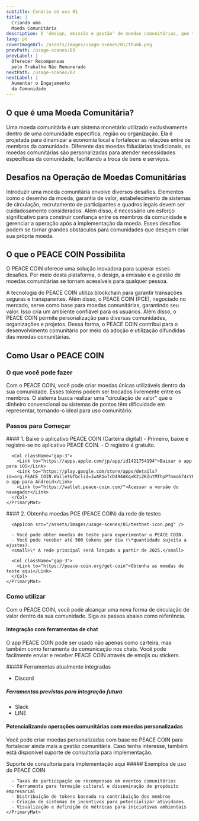 ```yaml
---
subtitle: Cenário de uso 01
title: |
  Criando uma
  Moeda Comunitária
description: O 'design, emissão e gestão' de moedas comunitárias, que tradicionalmente eram difíceis de criar, agora podem ser facilmente realizados por qualquer pessoa.
lang: pt
coverImageUrl: /assets/images/usage-scenes/01/thumb.png
prevPath: /usage-scenes/03
prevLabel: |
  Oferecer Recompensas
  pelo Trabalho Não Remunerado
nextPath: /usage-scenes/02
nextLabel: |
  Aumentar o Engajamento
  da Comunidade
---
```


## O que é uma Moeda Comunitária?

Uma moeda comunitária é um sistema monetário utilizado exclusivamente dentro de uma comunidade específica, região ou organização.
Ela é projetada para dinamizar a economia local e fortalecer as relações entre os membros da comunidade.
Diferente das moedas fiduciárias tradicionais, as moedas comunitárias são personalizadas para atender necessidades específicas da comunidade, facilitando a troca de bens e serviços.

## Desafios na Operação de Moedas Comunitárias

Introduzir uma moeda comunitária envolve diversos desafios.
Elementos como o desenho da moeda, garantia de valor, estabelecimento de sistemas de circulação, recrutamento de participantes e quadros legais devem ser cuidadosamente considerados.
Além disso, é necessário um esforço significativo para construir confiança entre os membros da comunidade e gerenciar a operação após a implementação da moeda.
Esses desafios podem se tornar grandes obstáculos para comunidades que desejam criar sua própria moeda.

## O que o PEACE COIN Possibilita

O PEACE COIN oferece uma solução inovadora para superar esses desafios.
Por meio desta plataforma, o design, a emissão e a gestão de moedas comunitárias se tornam acessíveis para qualquer pessoa.

A tecnologia do PEACE COIN utiliza blockchain para garantir transações seguras e transparentes.
Além disso, o PEACE COIN (PCE), negociado no mercado, serve como base para moedas comunitárias, garantindo seu valor.
Isso cria um ambiente confiável para os usuários.
Além disso, o PEACE COIN permite personalização para diversas comunidades, organizações e projetos.
Dessa forma, o PEACE COIN contribui para o desenvolvimento comunitário por meio da adoção e utilização difundidas das moedas comunitárias.

## Como Usar o PEACE COIN

### O que você pode fazer

Com o PEACE COIN, você pode criar moedas únicas utilizáveis dentro da sua comunidade.
Esses tokens podem ser trocados livremente entre os membros.
O sistema busca realizar uma "circulação de valor" que o dinheiro convencional ou sistemas de pontos têm dificuldade em representar, tornando-o ideal para uso comunitário.

### Passos para Começar️

<Col>
  <Flex>
    <PrimaryMat>
      #### 1. Baixe o aplicativo PEACE COIN (Carteira digital)
      <AppIcon src="/assets/images/usage-scenes/01/app-icon.png" />
      - Primeiro, baixe e registre-se no aplicativo PEACE COIN.
      - O registro é gratuito.

      <Col className="gap-3">
        <Link to="https://apps.apple.com/jp/app/id1421754194">Baixar o app para iOS</Link>
        <Link to="https://play.google.com/store/apps/details?id=org.PEACE_COIN.Wallet&fbclid=IwAR1oTcD494AKqxK2iZKZutMThpPfnmo674rYPQF8S_8h6hx1fr9irWYfndY">Baixar o app para Android</Link>
        <Link to="https://wallet.peace-coin.com/">Acessar a versão do navegador</Link>
      </Col>
    </PrimaryMat>

  </Flex>
  <Flex>
    <PrimaryMat>
      #### 2. Obtenha moedas PCE (PEACE COIN) da rede de testes

      <AppIcon src="/assets/images/usage-scenes/01/testnet-icon.png" />

      - Você pode obter moedas de teste para experimentar o PEACE COIN.
      - Você pode receber até 500 tokens por dia (\*quantidade sujeita a ajustes).
      <small>\* A rede principal será lançada a partir de 2025.</small>

      <Col className="gap-3">
        <Link to="https://peace-coin.org/get-coin">Obtenha as moedas de teste aqui</Link>
      </Col>
    </PrimaryMat>

  </Flex>
</Col>

### Como utilizar

Com o PEACE COIN, você pode alcançar uma nova forma de circulação de valor dentro da sua comunidade.
Siga os passos abaixo como referência.

#### Integração com ferramentas de chat

O app PEACE COIN pode ser usado não apenas como carteira, mas também como ferramenta de comunicação nos chats.
Você pode facilmente enviar e receber PEACE COIN através de emojis ou stickers.

<Col>
<div>
##### Ferramentas atualmente integradas

- Discord

</div>
<div>

##### Ferramentas previstas para integração futura

- Slack
- LINE

</div>
</Col>

#### Potencializando operações comunitárias com moedas personalizadas

Você pode criar moedas personalizadas com base no PEACE COIN para fortalecer ainda mais a gestão comunitária.
Caso tenha interesse, também está disponível suporte de consultoria para implementação.

<Link to="https://peace-coin.org/contact">
  Suporte de consultoria para implementação aqui
</Link>

<Col>
  <Flex>
    <PrimaryMat>
      ##### Exemplos de uso do PEACE COIN

      - Taxas de participação ou recompensas em eventos comunitários
      - Ferramenta para formação cultural e disseminação de propósito empresarial
      - Distribuição de tokens baseada na contribuição dos membros
      - Criação de sistemas de incentivos para potencializar atividades
      - Visualização e definição de métricas para iniciativas ambientais
    </PrimaryMat>

  </Flex>
</Col>
